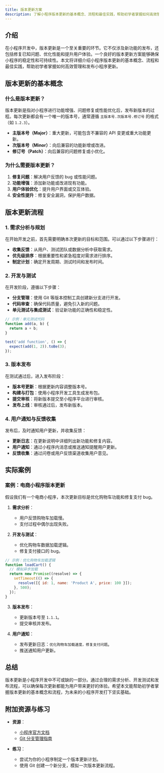 ```yaml
---
title: 版本更新方案
description: 了解小程序版本更新的基本概念、流程和最佳实践，帮助初学者掌握如何高效管理和发布小程序更新。
---
```


## 介绍

在小程序开发中，版本更新是一个至关重要的环节。它不仅涉及新功能的发布，还包括修复已知问题、优化性能和提升用户体验。一个良好的版本更新方案能够确保小程序的稳定性和可持续性。本文将详细介绍小程序版本更新的基本概念、流程和最佳实践，帮助初学者掌握如何高效管理和发布小程序更新。

## 版本更新的基本概念

### 什么是版本更新？

版本更新是指对小程序进行功能增强、问题修复或性能优化后，发布新版本的过程。每次更新都会有一个唯一的版本号，通常遵循 `主版本号.次版本号.修订号` 的格式（如 `1.2.3`）。

- **主版本号（Major）**：重大更新，可能包含不兼容的 API 变更或重大功能更新。
- **次版本号（Minor）**：向后兼容的功能新增或改进。
- **修订号（Patch）**：向后兼容的问题修复或小优化。

### 为什么需要版本更新？

1. **修复问题**：解决用户反馈的 bug 或性能问题。
2. **功能增强**：添加新功能或改进现有功能。
3. **用户体验优化**：提升用户界面或交互体验。
4. **安全性提升**：修复安全漏洞，保护用户数据。

## 版本更新流程

### 1. 需求分析与规划

在开始开发之前，首先需要明确本次更新的目标和范围。可以通过以下步骤进行：

- **收集反馈**：从用户、测试团队或数据分析中获取需求。
- **优先级排序**：根据重要性和紧急程度对需求进行排序。
- **制定计划**：确定开发周期、测试时间和发布时间。

### 2. 开发与测试

在开发阶段，遵循以下步骤：

- **分支管理**：使用 Git 等版本控制工具创建新分支进行开发。
- **代码审查**：确保代码质量，避免引入新的问题。
- **单元测试与集成测试**：验证新功能的正确性和稳定性。

```javascript
// 示例：单元测试代码
function add(a, b) {
  return a + b;
}

test('add function', () => {
  expect(add(1, 2)).toBe(3);
});
```

### 3. 版本发布

在测试通过后，进入发布阶段：

- **版本号更新**：根据更新内容调整版本号。
- **构建与打包**：使用小程序开发工具生成发布包。
- **提交审核**：将新版本提交至小程序平台进行审核。
- **发布上线**：审核通过后，发布新版本。

### 4. 用户通知与反馈收集

发布后，及时通知用户更新，并收集反馈：

- **更新日志**：在更新说明中详细列出新功能和修复内容。
- **用户通知**：通过小程序内消息或推送通知提醒用户更新。
- **反馈收集**：通过问卷或用户反馈渠道收集用户意见。

## 实际案例

### 案例：电商小程序版本更新

假设我们有一个电商小程序，本次更新目标是优化购物车功能和修复支付 bug。

1. **需求分析**：
   - 用户反馈购物车加载慢。
   - 支付过程中偶尔出现失败。

2. **开发与测试**：
   - 优化购物车数据加载逻辑。
   - 修复支付接口的 bug。

```javascript
// 示例：优化购物车加载逻辑
function loadCart() {
  // 模拟异步加载
  return new Promise((resolve) => {
    setTimeout(() => {
      resolve([{ id: 1, name: 'Product A', price: 100 }]);
    }, 500);
  });
}
```

3. **版本发布**：
   - 更新版本号至 `1.1.1`。
   - 提交审核并发布。

4. **用户通知**：
   - 发布更新日志：`优化购物车加载速度，修复支付问题`。
   - 推送通知用户更新。

## 总结

版本更新是小程序开发中不可或缺的一部分。通过合理的需求分析、开发测试和发布流程，可以确保每次更新都能为用户带来更好的体验。希望本文能帮助初学者掌握版本更新的基本概念和流程，为未来的小程序开发打下坚实基础。

## 附加资源与练习

- **资源**：
  - [小程序官方文档](https://developers.weixin.qq.com/miniprogram/dev/framework/)
  - [Git 分支管理指南](https://git-scm.com/book/en/v2/Git-Branching-Branches-in-a-Nutshell)

- **练习**：
  - 尝试为你的小程序制定一个版本更新计划。
  - 使用 Git 创建一个新分支，模拟一次版本更新流程。
